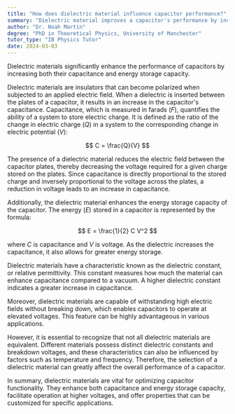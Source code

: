 ```yaml
---
title: "How does dielectric material influence capacitor performance?"
summary: "Dielectric material improves a capacitor's performance by increasing its capacitance and energy storage capacity."
author: "Dr. Noah Martin"
degree: "PhD in Theoretical Physics, University of Manchester"
tutor_type: "IB Physics Tutor"
date: 2024-03-03
---
```


Dielectric materials significantly enhance the performance of capacitors by increasing both their capacitance and energy storage capacity.

Dielectric materials are insulators that can become polarized when subjected to an applied electric field. When a dielectric is inserted between the plates of a capacitor, it results in an increase in the capacitor's capacitance. Capacitance, which is measured in farads ($F$), quantifies the ability of a system to store electric charge. It is defined as the ratio of the change in electric charge ($Q$) in a system to the corresponding change in electric potential ($V$):

$$ C = \frac{Q}{V} $$

The presence of a dielectric material reduces the electric field between the capacitor plates, thereby decreasing the voltage required for a given charge stored on the plates. Since capacitance is directly proportional to the stored charge and inversely proportional to the voltage across the plates, a reduction in voltage leads to an increase in capacitance.

Additionally, the dielectric material enhances the energy storage capacity of the capacitor. The energy ($E$) stored in a capacitor is represented by the formula:

$$ E = \frac{1}{2} C V^2 $$

where $C$ is capacitance and $V$ is voltage. As the dielectric increases the capacitance, it also allows for greater energy storage.

Dielectric materials have a characteristic known as the dielectric constant, or relative permittivity. This constant measures how much the material can enhance capacitance compared to a vacuum. A higher dielectric constant indicates a greater increase in capacitance.

Moreover, dielectric materials are capable of withstanding high electric fields without breaking down, which enables capacitors to operate at elevated voltages. This feature can be highly advantageous in various applications.

However, it is essential to recognize that not all dielectric materials are equivalent. Different materials possess distinct dielectric constants and breakdown voltages, and these characteristics can also be influenced by factors such as temperature and frequency. Therefore, the selection of a dielectric material can greatly affect the overall performance of a capacitor.

In summary, dielectric materials are vital for optimizing capacitor functionality. They enhance both capacitance and energy storage capacity, facilitate operation at higher voltages, and offer properties that can be customized for specific applications.
    